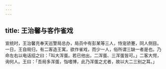 ```yaml
---
---
---
```

title: 王治馨与客作雀戏
---



宣统时，王治馨充奉天巡警局总办，局员中有彭某等三人，恃宠骄蹇，同人侧目。一日，王自局归，有二客造王寓，欲作雀戏，而少一人，俗所谓三缺一者是也。乃命左右以电话招之曰：「叫大浑蛋。若已他出，二浑蛋、三浑蛋皆可。」二客大愕，询何人。王曰：「吾局多浑蛋，恉嗜博，此乃浑蛋之尤者，故以大二三别之耳。」